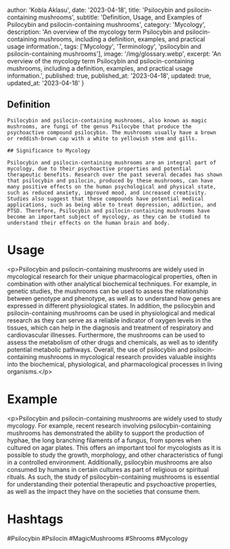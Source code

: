 
  author: 'Kobla Aklasu',
  date: '2023-04-18',
  title: 'Psilocybin and psilocin-containing mushrooms',
  subtitle: 'Definition, Usage, and Examples of Psilocybin and psilocin-containing mushrooms',
  category: 'Mycology',
  description: 'An overview of the mycology term Psilocybin and psilocin-containing mushrooms, including a definition, examples, and practical usage information.',
  tags: ['Mycology', 'Terminology', 'psilocybin and psilocin-containing mushrooms'],
  image: '/img/glossary.webp',
  excerpt: 'An overview of the mycology term Psilocybin and psilocin-containing mushrooms, including a definition, examples, and practical usage information.',
  published: true,
  published_at: '2023-04-18',
  updated: true,
  updated_at: '2023-04-18'
}




## Definition
    
    Psilocybin and psilocin-containing mushrooms, also known as magic mushrooms, are fungi of the genus Psilocybe that produce the psychoactive compound psilocybin. The mushrooms usually have a brown or reddish-brown cap with a white to yellowish stem and gills. 
    
    ## Significance to Mycology 
    
    Psilocybin and psilocin-containing mushrooms are an integral part of mycology, due to their psychoactive properties and potential therapeutic benefits. Research over the past several decades has shown that psilocybin and psilocin, produced by these mushrooms, can have many positive effects on the human psychological and physical state, such as reduced anxiety, improved mood, and increased creativity. Studies also suggest that these compounds have potential medical applications, such as being able to treat depression, addiction, and PTSD. Therefore, Psilocybin and psilocin-containing mushrooms have become an important subject of mycology, as they can be studied to understand their effects on the human brain and body.

# Usage

&lt;p&gt;Psilocybin and psilocin-containing mushrooms are widely used in mycological research for their unique pharmacological properties, often in combination with other analytical biochemical techniques. For example, in genetic studies, the mushrooms can be used to assess the relationship between genotype and phenotype, as well as to understand how genes are expressed in different physiological states. In addition, the psilocybin and psilocin-containing mushrooms can be used in physiological and medical research as they can serve as a reliable indicator of oxygen levels in the tissues, which can help in the diagnosis and treatment of respiratory and cardiovascular illnesses. Furthermore, the mushrooms can be used to assess the metabolism of other drugs and chemicals, as well as to identify potential metabolic pathways. Overall, the use of psilocybin and psilocin-containing mushrooms in mycological research provides valuable insights into the biochemical, physiological, and pharmacological processes in living organisms.&lt;/p&gt;

# Example

&lt;p&gt;Psilocybin and psilocin-containing mushrooms are widely used to study mycology. For example, recent research involving psilocybin-containing mushrooms has demonstrated the ability to support the production of hyphae, the long branching filaments of a fungus, from spores when cultured on agar plates. This offers an important tool for mycologists as it is possible to study the growth, morphology, and other characteristics of fungi in a controlled environment. Additionally, psilocybin mushrooms are also consumed by humans in certain cultures as part of religious or spiritual rituals. As such, the study of psilocybin-containing mushrooms is essential for understanding their potential therapeutic and psychoactive properties, as well as the impact they have on the societies that consume them.

# Hashtags

#Psilocybin #Psilocin #MagicMushrooms #Shrooms #Mycology

